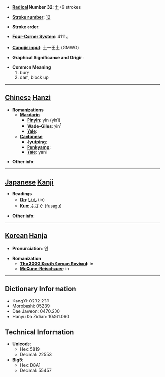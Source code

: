 * '''[[Wiktionary:Chinese radical index| Radical]] Number 32''': [[Wiktionary:Chinese radical index 土|土]]+9 strokes

* '''[[Wiktionary:Chinese total strokes index|Stroke number]]''': [[Wiktionary:Chinese total strokes index 12|12]]

* '''Stroke order''': 

* '''[[Wiktionary:Chinese four corner index|Four-Corner System]]''': 4111<sub>4</sub>

* '''[[Wiktionary:Chinese Cangjie index|Cangjie input]]''': 土一田土 (GMWG)

* '''Graphical Significance and Origin''': 

* '''Common Meaning'''
*#bury
*# dam, block up


----

== [[Chinese]] [[Hanzi]] ==

* '''Romanizations'''
** '''[[Mandarin]]'''
*** '''[[Pinyin]]''': yīn (yin1)
*** '''[[Wade-Giles]]''': yin<sup>1</sup>
*** '''[[Yale]]''': 
** '''[[Cantonese]]'''
*** '''[[Jyutping]]''':
*** '''[[Penkyamp]]''': 
*** '''[[Yale]]''': yan1

* '''Other info''': 

----

== [[Japanese]] [[Kanji]] ==

* '''Readings'''
** '''[[On]]''': [[いん]] (in)
** '''[[Kun]]''': [[ふさぐ]] (fusagu)

* '''Other info''':  

----

== [[Korean]] [[Hanja]] ==

* '''Pronunciation''': 인

* '''Romanization'''
** '''[[The 2000 South Korean Revised Romanization|The 2000 South Korean Revised]]''': in
** '''[[McCune-Reischauer]]''': in

----

== Dictionary Information ==

* KangXi: 0232.230
* Morobashi: 05239
* Dae Jaweon: 0470.200
* Hanyu Da Zidian: 10461.060

== Technical Information ==

* '''Unicode''':
** Hex: 5819
** Decimal: 22553
* '''Big5''':
** Hex: D8A1
** Decimal: 55457
